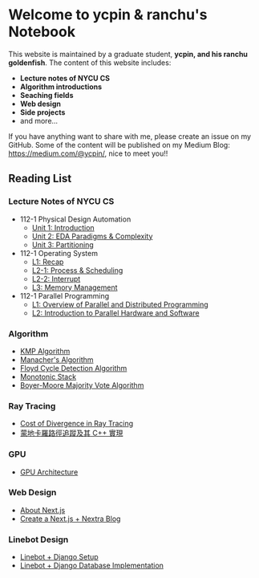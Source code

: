 Welcome to ycpin & ranchu's Notebook
===
 

This website is maintained by a graduate student, **ycpin, and his ranchu goldenfish**. The content of this website includes:

- **Lecture notes of NYCU CS**
- **Algorithm introductions**
- **Seaching fields**
- **Web design**
- **Side projects**
- and more...

If you have anything want to share with me, please create an issue on my GitHub. Some of the content will be published on my Medium Blog: https://medium.com/@ycpin/, nice to meet you!!

Reading List
---

<Steps>

### Lecture Notes of NYCU CS

- 112-1 Physical Design Automation
    - [Unit 1: Introduction](Course-Notes/112-1_PDA/pda_1.mdx)
    - [Unit 2: EDA Paradigms & Complexity](Course-Notes/112-1_PDA/pda_2.mdx)
    - [Unit 3: Partitioning](Course-Notes/112-1_PDA/pda_3.mdx)
- 112-1 Operating System
    - [L1: Recap](Course-Notes/112-1_OS/os_1.mdx)
    - [L2-1: Process & Scheduling](Course-Notes/112-1_OS/os_2_1.mdx)
    - [L2-2: Interrupt](Course-Notes/112-1_OS/os_2_2.mdx)
    - [L3: Memory Management](Course-Notes/112-1_OS/os_3.mdx)
- 112-1 Parallel Programming
    - [L1: Overview of Parallel and Distributed Programming](Course-Notes/112-1_PP/pp_1.mdx)
    - [L2: Introduction to Parallel Hardware and Software](Course-Notes/112-1_PP/pp_2.mdx)

### Algorithm

- [KMP Algorithm](Algorithm/kmp.mdx)
- [Manacher's Algorithm](Algorithm/manacher.mdx)
- [Floyd Cycle Detection Algorithm](Algorithm/floyd_cycle_detection.mdx)
- [Monotonic Stack](Algorithm/monotonic_stack.mdx)
- [Boyer-Moore Majority Vote Algorithm](Algorithm/boyer_moore.mdx)

### Ray Tracing

- [Cost of Divergence in Ray Tracing](Ray-Tracing/divergence.mdx)
- [蒙地卡羅路徑追蹤及其 C++ 實現](Ray-Tracing/monte_carlo.mdx)

### GPU

- [GPU Architecture](GPU/gpu_architecture.mdx)

### Web Design

- [About Next.js](Web-Design/about_nextjs.mdx)
- [Create a Next.js + Nextra Blog](Web-Design/nextjs_nextra.mdx)

### Linebot Design

- [Linebot + Django Setup](Linebot/linebot_django_setup.mdx)
- [Linebot + Django Database Implementation](Linebot/linebot_django_database.mdx)

</Steps>